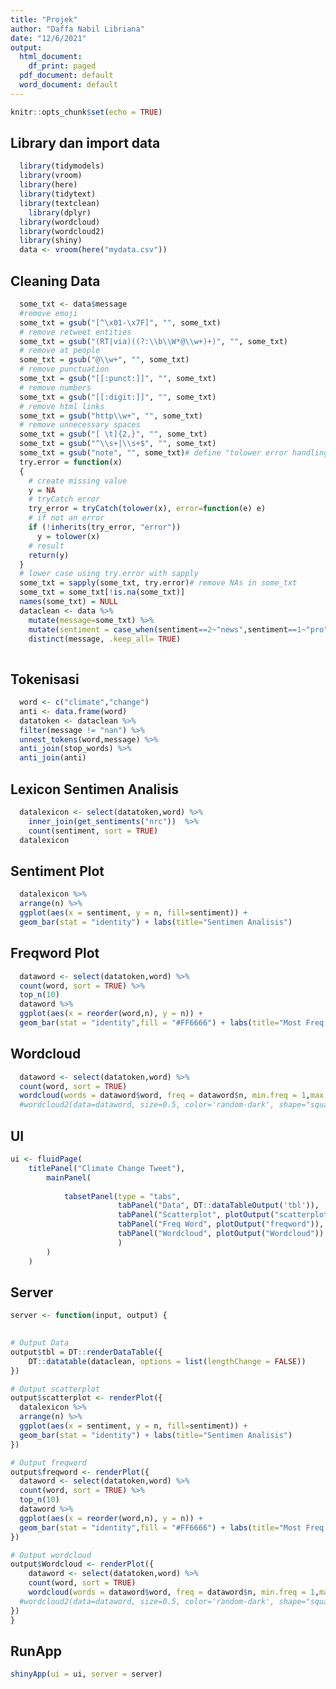 ---
title: "Projek"
author: "Daffa Nabil Libriana"
date: "12/6/2021"
output:
  html_document:
    df_print: paged
  pdf_document: default
  word_document: default
---

```{r setup, include=FALSE}
knitr::opts_chunk$set(echo = TRUE)
```

## Library dan import data

```{r}
  library(tidymodels)
  library(vroom)
  library(here)
  library(tidytext)
  library(textclean)
	library(dplyr)
  library(wordcloud)
  library(wordcloud2)
  library(shiny)
  data <- vroom(here("mydata.csv"))
```

## Cleaning Data

```{r}
  some_txt <- data$message
  #remove emoji
  some_txt = gsub("[^\x01-\x7F]", "", some_txt)
  # remove retweet entities
  some_txt = gsub("(RT|via)((?:\\b\\W*@\\w+)+)", "", some_txt)
  # remove at people
  some_txt = gsub("@\\w+", "", some_txt)
  # remove punctuation
  some_txt = gsub("[[:punct:]]", "", some_txt)
  # remove numbers
  some_txt = gsub("[[:digit:]]", "", some_txt)
  # remove html links
  some_txt = gsub("http\\w+", "", some_txt)
  # remove unnecessary spaces
  some_txt = gsub("[ \t]{2,}", "", some_txt)
  some_txt = gsub("^\\s+|\\s+$", "", some_txt)
  some_txt = gsub("note", "", some_txt)# define "tolower error handling" function 
  try.error = function(x)
  {
    # create missing value
    y = NA
    # tryCatch error
    try_error = tryCatch(tolower(x), error=function(e) e)
    # if not an error
    if (!inherits(try_error, "error"))
      y = tolower(x)
    # result
    return(y)
  }
  # lower case using try.error with sapply 
  some_txt = sapply(some_txt, try.error)# remove NAs in some_txt
  some_txt = some_txt[!is.na(some_txt)]
  names(some_txt) = NULL
  dataclean <- data %>%
    mutate(message=some_txt) %>%
    mutate(sentiment = case_when(sentiment==2~"news",sentiment==1~"pro",sentiment==0~"neutral",sentiment==-1~"anti")) %>%
    distinct(message, .keep_all= TRUE)
  
```

## Tokenisasi

```{r}
  word <- c("climate","change")
  anti <- data.frame(word)
  datatoken <- dataclean %>%
  filter(message != "nan") %>%
  unnest_tokens(word,message) %>%
  anti_join(stop_words) %>%
  anti_join(anti)
```

## Lexicon Sentimen Analisis

```{r}
  datalexicon <- select(datatoken,word) %>% 
    inner_join(get_sentiments("nrc"))  %>%
    count(sentiment, sort = TRUE)
  datalexicon
```

## Sentiment Plot

```{r}
  datalexicon %>%
  arrange(n) %>%
  ggplot(aes(x = sentiment, y = n, fill=sentiment)) +
  geom_bar(stat = "identity") + labs(title="Sentimen Analisis")
```

## Freqword Plot

```{r}
  dataword <- select(datatoken,word) %>%
  count(word, sort = TRUE) %>%
  top_n(10)
  dataword %>%
  ggplot(aes(x = reorder(word,n), y = n)) +
  geom_bar(stat = "identity",fill = "#FF6666") + labs(title="Most Freq Word")
```

## Wordcloud

```{r}
  dataword <- select(datatoken,word) %>%
  count(word, sort = TRUE)
  wordcloud(words = dataword$word, freq = dataword$n, min.freq = 1,max.words=100, random.order=FALSE, rot.per=0.1, colors=brewer.pal(8, "Dark2"))
  #wordcloud2(data=dataword, size=0.5, color='random-dark', shape="square")
```

## UI

```{r}
ui <- fluidPage(
    titlePanel("Climate Change Tweet"),
        mainPanel(
            
            tabsetPanel(type = "tabs",
                        tabPanel("Data", DT::dataTableOutput('tbl')),
                        tabPanel("Scatterplot", plotOutput("scatterplot")),
                        tabPanel("Freq Word", plotOutput("freqword")), 
                        tabPanel("Wordcloud", plotOutput("Wordcloud"))
                        )
        )
    )
```

## Server

```{r}
server <- function(input, output) {
    

# Output Data
output$tbl = DT::renderDataTable({
    DT::datatable(dataclean, options = list(lengthChange = FALSE))
})

# Output scatterplot  
output$scatterplot <- renderPlot({
  datalexicon %>%
  arrange(n) %>%
  ggplot(aes(x = sentiment, y = n, fill=sentiment)) +
  geom_bar(stat = "identity") + labs(title="Sentimen Analisis")
})

# Output freqword  
output$freqword <- renderPlot({
  dataword <- select(datatoken,word) %>%
  count(word, sort = TRUE) %>%
  top_n(10)
  dataword %>%
  ggplot(aes(x = reorder(word,n), y = n)) +
  geom_bar(stat = "identity",fill = "#FF6666") + labs(title="Most Freq Word")
})

# Output wordcloud
output$Wordcloud <- renderPlot({
    dataword <- select(datatoken,word) %>%
    count(word, sort = TRUE)
    wordcloud(words = dataword$word, freq = dataword$n, min.freq = 1,max.words=100, random.order=FALSE, rot.per=0.1, colors=brewer.pal(8, "Dark2"))
  #wordcloud2(data=dataword, size=0.5, color='random-dark', shape="square")
})
}
```

## RunApp

```{r}
shinyApp(ui = ui, server = server)
```